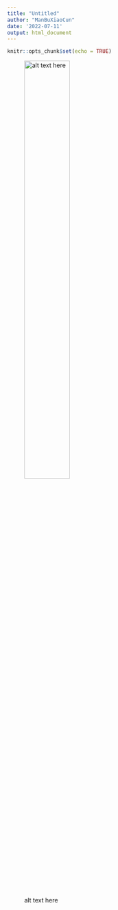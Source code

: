 ```yaml
---
title: "Untitled"
author: "ManBuXiaoCun"
date: '2022-07-11'
output: html_document
---
```


```r
knitr::opts_chunk$set(echo = TRUE)
```

![alt text here](C:\Users\teguo\Pictures\01_02.png){width=50%}
```r

```

